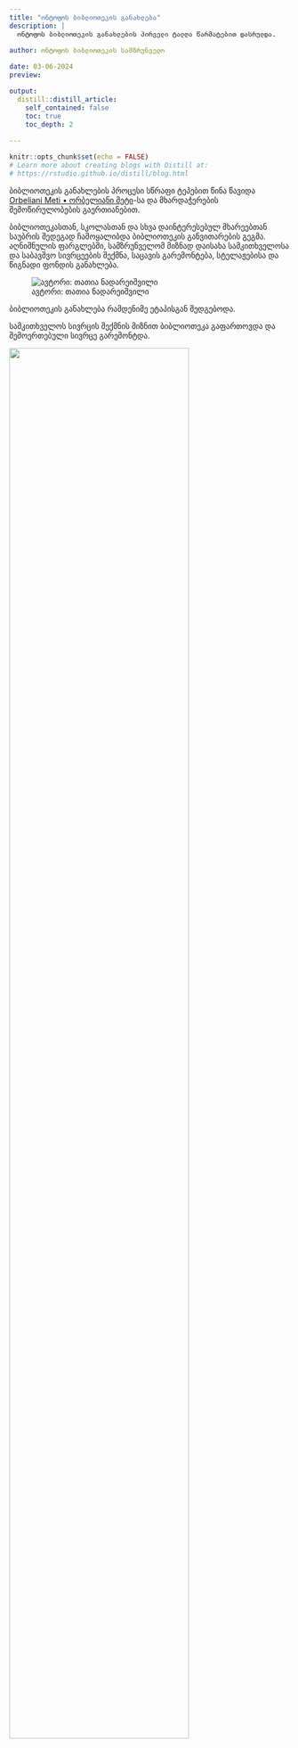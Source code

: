```yaml
---
title: "ონტოფოს ბიბლიოთეკის განახლება"
description: | 
  ონტოფოს ბიბლიოთეკის განახლების პირველი ტალღა წარმატებით დასრულდა.
  
author: ონტოფოს ბიბლიოთეკის სამზრუნველო

date: 03-06-2024
preview: 

output:
  distill::distill_article:
    self_contained: false
    toc: true
    toc_depth: 2
  
---
```



```r
knitr::opts_chunk$set(echo = FALSE)
# Learn more about creating blogs with Distill at:
# https://rstudio.github.io/distill/blog.html

```

ბიბლიოთეკის განახლების პროცესი სწრაფი ტეპებით წინა წავიდა  [Orbeliani Meti • ორბელიანი მეტი]()-სა და მხარდაჭერების შემოწირულობების გაერთიანებით.

ბიბლიოთეკასთან, სკოლასთან და სხვა დაინტერესებულ მხარეებთან საუბრის შედეგად ჩამოყალიბდა ბიბლიოთეკის განვითარების გეგმა. აღნიშნულის ფარგლებში, სამზრუნველომ მიზნად დაისახა სამკითხველოსა და საბავშვო სივრცეების შექმნა, საცავის გარემონტება, სტელაჟებისა და წიგნადი ფონდის განახლება.

![ავტორი: თათია ნადარეიშვილი](https://live.staticflickr.com/65535/53879179590_f6b44eb97b_k.jpg)

ბიბლიოთეკის განახლება რამდენიმე ეტაპისგან შედგებოდა.

სამკითხველოს სივრცის შექმნის მიზნით ბიბლიოთეკა გაფართოვდა და შემოერთებული სივრცე გარემონტდა.

![](https://live.staticflickr.com/65535/53877878232_9be9c6772a_k.jpg){width=80%}
